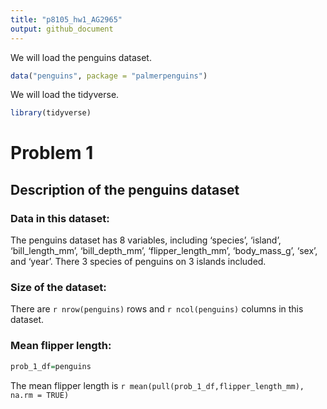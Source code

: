 ```yaml
---
title: "p8105_hw1_AG2965"
output: github_document
---
```


We will load the penguins dataset.
```r
data("penguins", package = "palmerpenguins")
```

We will load the tidyverse. 
```r
library(tidyverse)
```
# Problem 1
## Description of the penguins dataset
### Data in this dataset:

The penguins dataset has 8 variables, including 'species', 'island', 'bill_length_mm', 'bill_depth_mm', 'flipper_length_mm', 'body_mass_g', 'sex', and 'year'. There 3 species of penguins on 3 islands included.

### Size of the dataset:
There are `r nrow(penguins)` rows and `r ncol(penguins)` columns in this dataset. 

### Mean flipper length:
```r
prob_1_df=penguins
```

The mean flipper length is `r mean(pull(prob_1_df,flipper_length_mm), na.rm = TRUE)`

